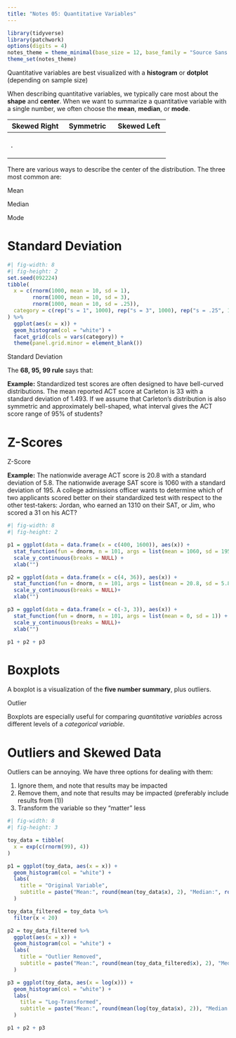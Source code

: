 ```yaml
---
title: "Notes 05: Quantitative Variables"
---
```


```r
library(tidyverse)
library(patchwork)
options(digits = 4)
notes_theme = theme_minimal(base_size = 12, base_family = "Source Sans 3")
theme_set(notes_theme)
```


Quantitative variables are best visualized with a **histogram** or **dotplot** (depending on sample size)

\vspace{1in}

When describing quantitative variables, we typically care most about the **shape** and **center**. When we want to summarize a quantitative variable with a single number, we often choose the **mean**, **median**, or **mode**.

+---------------------------+------------------------+--------------------------+
| Skewed Right \hspace{1in} | Symmetric \hspace{1in} | Skewed Left \hspace{1in} |
+===========================+========================+==========================+
| \vspace{1.5in}            |                        |                          |
|                           |                        |                          |
| .                         |                        |                          |
+---------------------------+------------------------+--------------------------+

There are various ways to describe the center of the distribution. The three most common are:

::: callout-note
Mean \vspace{.5in}
:::

::: callout-note
Median \vspace{.5in}
:::

::: callout-note
Mode \vspace{.5in}
:::

# Standard Deviation

```r
#| fig-width: 8
#| fig-height: 2
set.seed(092224)
tibble(
  x = c(rnorm(1000, mean = 10, sd = 1), 
        rnorm(1000, mean = 10, sd = 3), 
        rnorm(1000, mean = 10, sd = .25)),
  category = c(rep("s = 1", 1000), rep("s = 3", 1000), rep("s = .25", 1000 ))
) %>%
  ggplot(aes(x = x)) + 
  geom_histogram(col = "white") + 
  facet_grid(cols = vars(category)) + 
  theme(panel.grid.minor = element_blank())
```

::: callout-note
Standard Deviation

\vspace{.5in}
:::

The **68, 95, 99 rule** says that: 

\vspace{2in}

**Example:** Standardized test scores are often designed to have bell-curved distributions. The mean reported ACT score at Carleton is 33 with a standard deviation of 1.493. If we assume that Carleton's distribution is also symmetric and approximately bell-shaped, what interval gives the ACT score range of 95% of students? 

\vspace{2in}

# Z-Scores

::: callout-note
Z-Score

\vspace{.5in}
:::

**Example:** The nationwide average ACT score is 20.8 with a standard deviation of 5.8. The nationwide average SAT score is 1060 with a standard deviation of 195. A college admissions officer wants to determine which of two applicants scored better on their standardized test with respect to the other test-takers: Jordan, who earned an 1310 on their SAT, or Jim, who scored a 31 on his ACT? 

```r
#| fig-width: 8
#| fig-height: 2

p1 = ggplot(data = data.frame(x = c(400, 1600)), aes(x)) +
  stat_function(fun = dnorm, n = 101, args = list(mean = 1060, sd = 195)) + ylab("") +
  scale_y_continuous(breaks = NULL) + 
  xlab("")

p2 = ggplot(data = data.frame(x = c(4, 36)), aes(x)) +
  stat_function(fun = dnorm, n = 101, args = list(mean = 20.8, sd = 5.8)) + ylab("") +
  scale_y_continuous(breaks = NULL)+ 
  xlab("")

p3 = ggplot(data = data.frame(x = c(-3, 3)), aes(x)) +
  stat_function(fun = dnorm, n = 101, args = list(mean = 0, sd = 1)) + ylab("") +
  scale_y_continuous(breaks = NULL)+ 
  xlab("")

p1 + p2 + p3
```
\vspace{.5in}

# Boxplots 

A boxplot is a visualization of the **five number summary**, plus outliers. 

\vspace{1in}

::: callout-note
Outlier

\vspace{.5in}
:::

Boxplots are especially useful for comparing *quantitative variables* across different levels of a *categorical variable*. 

\vspace{1in}

# Outliers and Skewed Data

Outliers can be annoying. We have three options for dealing with them: 

1. Ignore them, and note that results may be impacted
2. Remove them, and note that results may be impacted (preferably include results from (1))
3. Transform the variable so they "matter" less

```r
#| fig-width: 8
#| fig-height: 3

toy_data = tibble(
  x = exp(c(rnorm(99), 4))
)

p1 = ggplot(toy_data, aes(x = x)) + 
  geom_histogram(col = "white") + 
  labs(
    title = "Original Variable",
    subtitle = paste("Mean:", round(mean(toy_data$x), 2), "Median:", round(median(toy_data$x),2 ))
  )

toy_data_filtered = toy_data %>%
  filter(x < 20)

p2 = toy_data_filtered %>%
  ggplot(aes(x = x)) + 
  geom_histogram(col = "white") + 
  labs(
    title = "Outlier Removed",
    subtitle = paste("Mean:", round(mean(toy_data_filtered$x), 2), "Median:", round(median(toy_data_filtered$x),2 ))
  )

p3 = ggplot(toy_data, aes(x = log(x))) + 
  geom_histogram(col = "white") + 
  labs(
    title = "Log-Transformed",
    subtitle = paste("Mean:", round(mean(log(toy_data$x), 2)), "Median:", round(median(log(toy_data$x)),2 ))
  )

p1 + p2 + p3
```

